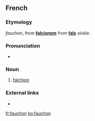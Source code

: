 ==French==

===Etymology===
{{etyl|fro|fr}} ''fauchon'', from {{etyl|VL.|fr}} '''[[falcionem]]''' from {{etyl|la|fr}} '''[[falx]]''' ''sickle''.

===Pronunciation===
* {{IPA|/fo.ʃɔ̃/|lang=fr}}

===Noun===
{{fr-noun|m}}

# [[falchion]]

===External links===
* {{R:TLFi}}

[[fr:fauchon]]
[[ko:fauchon]]